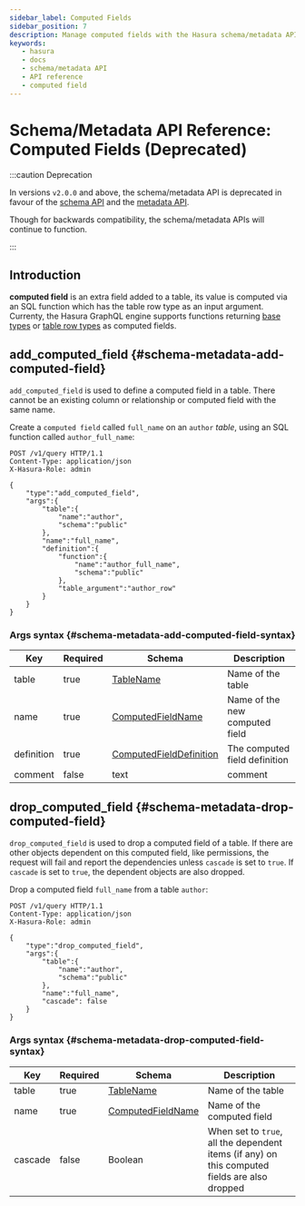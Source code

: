 ```yaml
---
sidebar_label: Computed Fields
sidebar_position: 7 
description: Manage computed fields with the Hasura schema/metadata API
keywords:
   - hasura
   - docs
   - schema/metadata API
   - API reference
   - computed field
---
```


# Schema/Metadata API Reference: Computed Fields (Deprecated)

:::caution Deprecation

In versions `v2.0.0` and above, the schema/metadata API is deprecated in
favour of the [schema API](/api-reference/schema-api/index.mdx) and the
[metadata API](/api-reference/metadata-api/index.mdx).

Though for backwards compatibility, the schema/metadata APIs will
continue to function.

:::


## Introduction

**computed field** is an extra field added to a table, its value is
computed via an SQL function which has the table row type as an input
argument. Currenty, the Hasura GraphQL engine supports functions
returning [base types](https://www.postgresql.org/docs/current/extend-type-system.html#id-1.8.3.5.9)
or [table row types](https://www.postgresql.org/docs/current/rowtypes.html#ROWTYPES-DECLARING)
as computed fields.


## add_computed_field {#schema-metadata-add-computed-field}

`add_computed_field` is used to define a computed field in a table.
There cannot be an existing column or relationship or computed field
with the same name.

Create a `computed field` called `full_name` on an `author` *table*,
using an SQL function called `author_full_name`:

```http
POST /v1/query HTTP/1.1
Content-Type: application/json
X-Hasura-Role: admin

{
    "type":"add_computed_field",
    "args":{
        "table":{
            "name":"author",
            "schema":"public"
        },
        "name":"full_name",
        "definition":{
            "function":{
                "name":"author_full_name",
                "schema":"public"
            },
            "table_argument":"author_row"
        }
    }
}
```

### Args syntax {#schema-metadata-add-computed-field-syntax}

| Key        | Required | Schema                                                                                            | Description                    |
|------------|----------|---------------------------------------------------------------------------------------------------|--------------------------------|
| table      | true     | [TableName](/api-reference/syntax-defs.mdx#tablename)                                | Name of the table              |
| name       | true     | [ComputedFieldName](/api-reference/syntax-defs.mdx#computedfieldname)                | Name of the new computed field |
| definition | true     | [ComputedFieldDefinition](/api-reference/syntax-defs.mdx#computedfielddefinition)    | The computed field definition  |
| comment    | false    | text                                                                                              | comment                        |

## drop_computed_field {#schema-metadata-drop-computed-field}

`drop_computed_field` is used to drop a computed field of a table. If
there are other objects dependent on this computed field, like
permissions, the request will fail and report the dependencies unless
`cascade` is set to `true`. If `cascade` is set to `true`, the dependent
objects are also dropped.

Drop a computed field `full_name` from a table `author`:

```http
POST /v1/query HTTP/1.1
Content-Type: application/json
X-Hasura-Role: admin

{
    "type":"drop_computed_field",
    "args":{
        "table":{
            "name":"author",
            "schema":"public"
        },
        "name":"full_name",
        "cascade": false
    }
}
```

### Args syntax {#schema-metadata-drop-computed-field-syntax}

| Key     | Required | Schema                                                                               | Description                                                                                   |
|---------|----------|--------------------------------------------------------------------------------------|-----------------------------------------------------------------------------------------------|
| table   | true     | [TableName](/api-reference/syntax-defs.mdx#tablename)                   | Name of the table                                                                             |
| name    | true     | [ComputedFieldName](/api-reference/syntax-defs.mdx#computedfieldname)  | Name of the computed field                                                                    |
| cascade | false    | Boolean                                                                              | When set to `true`, all the dependent items (if any) on this computed fields are also dropped |
